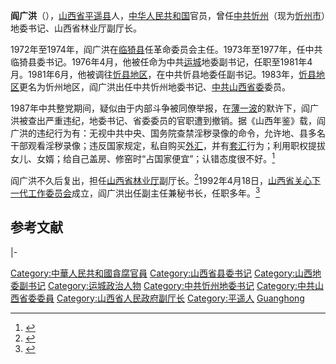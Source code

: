 '''阎广洪'''（{{bd|1927年||2017年||catIdx=Yan}}），[[山西省|山西省]][[平遥县|平遥县]]人，[[中华人民共和国|中华人民共和国]]官员，曾任[[中共|中共]][[忻州地区|忻州]]（现为[[忻州市|忻州市]]）地委书记、山西省林业厅副厅长。

1972年至1974年，阎广洪在[[临猗县|临猗县]]任革命委员会主任。1973年至1977年，任中共临猗县委书记。1976年4月，他被任命为中共[[运城地区|运城]]地委副书记，任职至1981年4月。1981年6月，他被调往[[忻县地区|忻县地区]]，在中共忻县地委任副书记。1983年，[[忻县地区|忻县地区]]更名为忻州地区，阎广洪出任中共忻州地委书记、[[中共山西省委|中共山西省委]]委员。

1987年中共整党期间，疑似由于内部斗争被同僚举报，在[[薄一波|薄一波]]的默许下，阎广洪被查出严重违纪，地委书记、省委委员的官职遭到撤销。据《山西年鉴》载，阎广洪的违纪行为有：无视中共中央、国务院查禁淫秽录像的命令，允许地、县多名干部观看淫秽录像；违反国家规定，私自购买[[外汇|外汇]]，并有[[套汇|套汇]]行为；利用职权提拔女儿、女婿；给自己盖房、修窑时“占国家便宜”；认错态度很不好。<ref>{{cite book|title=山西年鉴1989|year=1990|publisher=山西人民出版社|location=太原|pages=148}}</ref>

阎广洪不久后复出，担任[[山西省林业厅|山西省林业厅]]副厅长。<ref>{{cite news|title=山西林业厅领导亲自抓宣传工作|accessdate=2014-11-20|newspaper=中国林业报|date=1990-03-23}}</ref>1992年4月18日，[[山西省关心下一代工作委员会|山西省关心下一代工作委员会]]成立，阎广洪出任副主任兼秘书长，任职多年。<ref>{{cite book|title=山西年鉴1993|year=1995|publisher=山西人民出版社|location=太原|pages=100}}</ref>

==参考文献==
{{reflist}}
{{中华人民共和国官员小作品}}

{{start box}}
{{s-gov|prc}}
{{s-before|[[李旭辰|李旭辰]]}}
{{s-title|[[临猗县|临猗县]]革命委员会主任|1972年12月14日－1974年12月10日}}
{{s-after|[[阎存来|阎存来]]}}
{{s-ppo|cpc}}
{{s-before|[[刘曙光|刘曙光]]}}
{{s-title|[[中国共产党|中国共产党]][[临猗县|临猗县]]委员会书记|1973年4月28日－1977年1月17日}}
{{s-after|[[孙庚午|孙庚午]]}}
|-
{{s-before|[[马如龙_(1923年)|马如龙]]}}
{{s-title|[[中国共产党|中国共产党]][[忻州地区|忻州地区]]委员会书记|1983年8月－1987年9月}}
{{s-after|[[张秉法|张秉法]]}}
{{end box}}

{{DEFAULTSORT:Yán Guǎnghóng}}
[[Category:中華人民共和國貪腐官員|Category:中華人民共和國貪腐官員]]
[[Category:山西省县委书记|Category:山西省县委书记]]
[[Category:山西地委副书记|Category:山西地委副书记]]
[[Category:运城政治人物|Category:运城政治人物]]
[[Category:中共忻州地委书记|Category:中共忻州地委书记]]
[[Category:中共山西省委委員|Category:中共山西省委委員]]
[[Category:山西省人民政府副厅长|Category:山西省人民政府副厅长]]
[[Category:平遥人|Category:平遥人]]
[[Category:閻姓|Guanghong]]